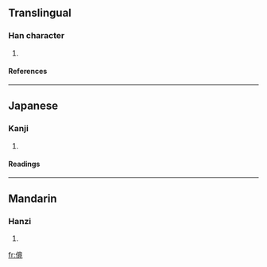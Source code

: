 ==Translingual==
===Han character===
{{Han char|rad=人|as=11|sn=13|four=|canj=人卜廿山 (OYTU)}}
# {{defn|Han}}
====References====
{{Han ref|kx=0115.040|dkj=01032|dj=0245.020|hdz=10214.080|uh=50B9|ud=20665}}
----
==Japanese==
===Kanji===
{{ja-kanji|grade=|rs=人11}}
# {{defn|Japanese}}
====Readings====
{{ja-readings|on=[[きょう]] (kyō), [[ごう]] (gō), [[ぎょう]] (gyō), [[こう]] (kō)|kun=[[つよい]] (tsuyoi), [[たおす]] (taosu)}}
----
==Mandarin==
===Hanzi===
{{cmn-hanzi|pin=[[jìng]] (jing4)|wg=ching<sup>4</sup>}}
# {{defn|Mandarin}}

[[fr:傹]]